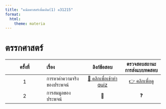 ```yaml
---
title: "คณิตศาสตร์เพิ่มเติม(1) ค31215"
format: 
  html: 
    theme: materia
---
```


# ตรรกศาสตร์

| ครั้งที่ | เรื่อง | ลิงก์ข้อสอบ | ตรวจสอบสถานะการส่งแบบทดสอบ |
|:----------------:|:-----------------|:----------------:|:----------------:|
| 1 | การหาค่าความจริงของประพจน์ | [📖 คลิกเพื่อเข้าทำ quiz](quiz_logic.qmd) | [👉 คลิกเพื่อดู](https://script.google.com/macros/s/AKfycbwqqoGTBz52VrgJSFP8iDkJOUaFnheO9nyLm1FaJrKZ71wGtNvm1GwPuPkqIh3p6Oz2/exec) |
| 2 | การสมมูลของประพจน์ | [🧾]{onclick="alert('อดทนรอกันอีกสักนิดนะครับ 🤭')"} | [❓]{onclick="alert('ยังไม่มีบริการ')"} |
